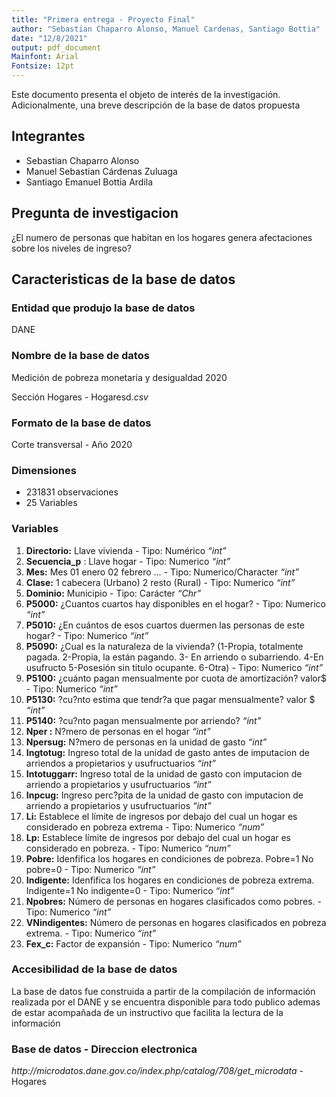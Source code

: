 ```yaml
---
title: "Primera entrega - Proyecto Final"
author: "Sebastian Chaparro Alonso, Manuel Cardenas, Santiago Bottia"
date: "12/8/2021"
output: pdf_document
Mainfont: Arial
Fontsize: 12pt
---
```


Este documento presenta el objeto de interés de la investigación. Adicionalmente, una breve descripción de la base de datos propuesta

## Integrantes

- Sebastian Chaparro Alonso
- Manuel Sebastian Cárdenas Zuluaga
- Santiago Emanuel Bottia Ardila

## Pregunta de investigacion

¿El numero de personas que habitan en los hogares genera afectaciones sobre los niveles de ingreso?

## Caracteristicas de la base de datos

### Entidad que produjo la base de datos

DANE

### Nombre de la base de datos

Medición de pobreza monetaria y desigualdad 2020

Sección Hogares - Hogaresd.*csv*

### Formato de la base de datos

Corte transversal - Año 2020

### Dimensiones

- 231831 observaciones
- 25 Variables

### Variables

1. **Directorio:** Llave vivienda - Tipo: Numérico *"int"*
2. **Secuencia_p** : Llave hogar - Tipo: Numerico *"int"*
3. **Mes:** Mes 01 enero 02 febrero ... - Tipo: Numerico/Character *"int"*
4. **Clase:** 1 cabecera (Urbano) 2 resto (Rural) - Tipo: Numerico *"int"*
5. **Dominio:** Municipio - Tipo: Carácter *"Chr"*
6. **P5000:** ¿Cuantos cuartos hay disponibles en el hogar? -  Tipo: Numerico *"int"*
7. **P5010:** ¿En cuántos de esos cuartos duermen las personas de este hogar? - Tipo: Numerico *"int"*
8. **P5090:** ¿Cual es la naturaleza de la vivienda? (1-Propia, totalmente pagada. 2-Propia, la están pagando. 3- En arriendo o subarriendo. 4-En usufructo  5-Posesión sin titulo ocupante. 6-Otra) - Tipo: Numerico *"int"*
9. **P5100:** ¿cuánto pagan mensualmente por cuota de amortización? valor$ - Tipo: Numerico *"int"*
10. **P5130:** ?cu?nto estima que tendr?a que pagar mensualmente? valor $ *"int"*
11. **P5140:** ?cu?nto pagan mensualmente por arriendo? *"int"*
12. **Nper :** N?mero de personas en el hogar  *"int"*
13. **Npersug:** N?mero de personas en la unidad de gasto *"int"*
14. **Ingtotug:** Ingreso total de la unidad de gasto antes de imputacion de arriendos a propietarios y usufructuarios *"int"*
15. **Intotuggarr:** Ingreso total de la unidad de gasto con imputacion de arriendo a propietarios y usufructuarios *"int"*
16. **Inpcug:** Ingreso perc?pita de la unidad de gasto con imputacion de arriendo a propietarios y usufructuarios *"int"*
17. **Li:** Establece el límite de ingresos por debajo del cual un hogar es considerado en pobreza extrema -  Tipo: Numerico *"num"*
18. **Lp:** Establece límite de ingresos por debajo del cual un hogar es considerado en pobreza.  -  Tipo: Numerico *"num"*
19. **Pobre:** Idenfifica los hogares en condiciones de pobreza.  Pobre=1 No pobre=0 -  Tipo: Numerico *"int"*
20. **Indigente:** Idenfifica los hogares en condiciones de pobreza extrema. Indigente=1 No indigente=0 - Tipo: Numerico  *"int"*
21. **Npobres:** Número de personas en hogares clasificados como pobres. - Tipo: Numerico  *"int"*
22. **VNindigentes:** Número de personas en hogares clasificados en pobreza extrema. - Tipo: Numerico  *"int"*
23. **Fex_c:** Factor de expansión - Tipo: Numerico *"num"* 
     
### Accesibilidad de la base de datos

La base de datos fue construida a partir de la compilación de información realizada por el DANE y se encuentra disponible para todo publico ademas de estar acompañada de un instructivo que facilita la lectura de la información

### Base de datos - Direccion electronica

*http://microdatos.dane.gov.co/index.php/catalog/708/get_microdata* - Hogares